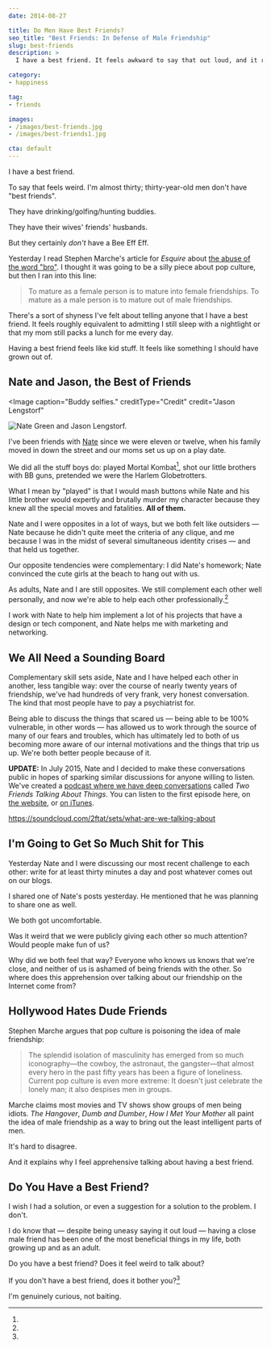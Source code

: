 ```yaml
---
date: 2014-08-27

title: Do Men Have Best Friends?
seo_title: "Best Friends: In Defense of Male Friendship"
slug: best-friends
description: >
  I have a best friend. It feels awkward to say that out loud, and it really shouldn't. Why are men ashamed to have close relationships with other men?

category:
- happiness

tag:
- friends

images:
- /images/best-friends.jpg
- /images/best-friends1.jpg

cta: default
---
```



I have a best friend.

To say that feels weird. I'm almost thirty; thirty-year-old men don't have "best
friends".

They have drinking/golfing/hunting buddies.

They have their wives' friends' husbands.

But they certainly _don't_ have a Bee Eff Eff.

Yesterday I read Stephen Marche's article for _Esquire_ about [the abuse of the
word "bro"][1]. I thought it was going to be a silly piece about pop culture,
but then I ran into this line:

> To mature as a female person is to mature into female friendships. To mature
> as a male person is to mature out of male friendships.

There's a sort of shyness I've felt about telling anyone that I have a best
friend. It feels roughly equivalent to admitting I still sleep with a nightlight
or that my mom still packs a lunch for me every day.

Having a best friend feels like kid stuff. It feels like something I should have
grown out of.

## Nate and Jason, the Best of Friends

<Image
  caption="Buddy selfies."
  creditType="Credit"
  credit="Jason Lengstorf"
>

  ![Nate Green and Jason Lengstorf.](images/best-friends1.jpg)

</Image>

I've been friends with [Nate][2] since we were eleven or twelve, when his family
moved in down the street and our moms set us up on a play date.

We did all the stuff boys do: played Mortal Kombat[^fatalities], shot our little
brothers with BB guns, pretended we were the Harlem Globetrotters.

[^fatalities]:
  What I mean by "played" is that I would mash buttons while Nate and his little brother would expertly and brutally murder my character because they knew all the special moves and fatalities. **All of them.**

Nate and I were opposites in a lot of ways, but we both felt like outsiders —
Nate because he didn't quite meet the criteria of any clique, and me because I
was in the midst of several simultaneous identity crises — and that held us
together.

Our opposite tendencies were complementary: I did Nate's homework; Nate
convinced the cute girls at the beach to hang out with us.

As adults, Nate and I are still opposites. We still complement each other well
personally, and now we're able to help each other professionally.[^symbiosis]

[^symbiosis]:
  I work with Nate to help him implement a lot of his projects that have a design or tech component, and Nate helps me with marketing and networking.

## We All Need a Sounding Board

Complementary skill sets aside, Nate and I have helped each other in another,
less tangible way: over the course of nearly twenty years of friendship, we've
had hundreds of very frank, very honest conversation. The kind that most people
have to pay a psychiatrist for.

Being able to discuss the things that scared us — being able to be 100%
vulnerable, in other words — has allowed us to work through the source of many
of our fears and troubles, which has ultimately led to both of us becoming more
aware of our internal motivations and the things that trip us up. We're both
better people because of it.

**UPDATE:** In July 2015, Nate and I decided to make these conversations public
in hopes of sparking similar discussions for anyone willing to listen. We've
created a [podcast where we have deep conversations][3] called _Two Friends
Talking About Things_. You can listen to the first episode here, on [the
website][4], or [on iTunes][5].

https://soundcloud.com/2ftat/sets/what-are-we-talking-about

## I'm Going to Get So Much Shit for This

Yesterday Nate and I were discussing our most recent challenge to each other:
write for at least thirty minutes a day and post whatever comes out on our
blogs.

I shared one of Nate's posts yesterday. He mentioned that he was planning to
share one as well.

We both got uncomfortable.

Was it weird that we were publicly giving each other so much attention? Would
people make fun of us?

Why did we both feel that way? Everyone who knows us knows that we're close, and
neither of us is ashamed of being friends with the other. So where does this
apprehension over talking about our friendship on the Internet come from?

## Hollywood Hates Dude Friends

Stephen Marche argues that pop culture is poisoning the idea of male friendship:

> The splendid isolation of masculinity has emerged from so much iconography—the
> cowboy, the astronaut, the gangster—that almost every hero in the past fifty
> years has been a figure of loneliness. Current pop culture is even more
> extreme: It doesn't just celebrate the lonely man; it also despises men in
> groups.

Marche claims most movies and TV shows show groups of men being idiots. _The
Hangover_, _Dumb and Dumber_, _How I Met Your Mother_ all paint the idea of male
friendship as a way to bring out the least intelligent parts of men.

It's hard to disagree.

And it explains why I feel apprehensive talking about having a best friend.

## Do You Have a Best Friend?

I wish I had a solution, or even a suggestion for a solution to the problem. I
don't.

I do know that — despite being uneasy saying it out loud — having a close male
friend has been one of the most beneficial things in my life, both growing up
and as an adult.

Do you have a best friend? Does it feel weird to talk about?

If you don't have a best friend, does it bother you?[^honest]

[^honest]:
  I'm genuinely curious, not baiting.

[1]: http://www.esquire.com/blogs/culture/on-bro-0914
[2]: http://thenategreenexperience.com/
[3]: http://www.2FTAT.com?utm_source=best-friends&utm_medium=site-link&utm_campaign=lengstorf-com
[4]: http://www.2ftat.com/episode/00-what-are-we-talking-about/?utm_source=best-friends&utm_medium=episode-link&utm_campaign=lengstorf-com
[5]: http://bit.ly/hear2FTAT
